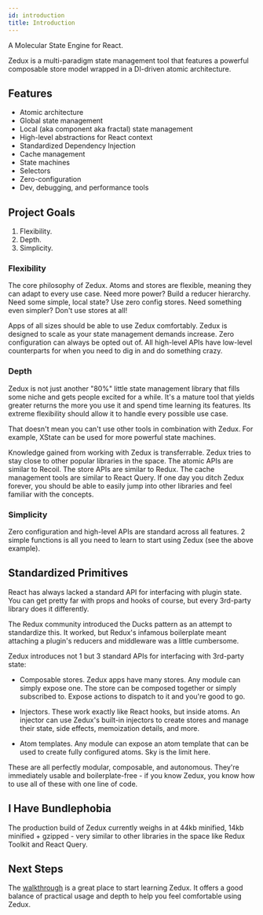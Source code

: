 ```yaml
---
id: introduction
title: Introduction
---
```


A Molecular State Engine for React.

Zedux is a multi-paradigm state management tool that features a powerful composable store model wrapped in a DI-driven atomic architecture.

## Features

- Atomic architecture
- Global state management
- Local (aka component aka fractal) state management
- High-level abstractions for React context
- Standardized Dependency Injection
- Cache management
- State machines
- Selectors
- Zero-configuration
- Dev, debugging, and performance tools

## Project Goals

1. Flexibility.
2. Depth.
3. Simplicity.

### Flexibility

The core philosophy of Zedux. Atoms and stores are flexible, meaning they can adapt to every use case. Need more power? Build a reducer hierarchy. Need some simple, local state? Use zero config stores. Need something even simpler? Don't use stores at all!

Apps of all sizes should be able to use Zedux comfortably. Zedux is designed to scale as your state management demands increase. Zero configuration can always be opted out of. All high-level APIs have low-level counterparts for when you need to dig in and do something crazy.

### Depth

Zedux is not just another "80%" little state management library that fills some niche and gets people excited for a while. It's a mature tool that yields greater returns the more you use it and spend time learning its features. Its extreme flexibility should allow it to handle every possible use case.

That doesn't mean you can't use other tools in combination with Zedux. For example, XState can be used for more powerful state machines.

Knowledge gained from working with Zedux is transferrable. Zedux tries to stay close to other popular libraries in the space. The atomic APIs are similar to Recoil. The store APIs are similar to Redux. The cache management tools are similar to React Query. If one day you ditch Zedux forever, you should be able to easily jump into other libraries and feel familiar with the concepts.

### Simplicity

Zero configuration and high-level APIs are standard across all features. 2 simple functions is all you need to learn to start using Zedux (see the above example).

## Standardized Primitives

React has always lacked a standard API for interfacing with plugin state. You can get pretty far with props and hooks of course, but every 3rd-party library does it differently.

The Redux community introduced the Ducks pattern as an attempt to standardize this. It worked, but Redux's infamous boilerplate meant attaching a plugin's reducers and middleware was a little cumbersome.

Zedux introduces not 1 but 3 standard APIs for interfacing with 3rd-party state:

- Composable stores. Zedux apps have many stores. Any module can simply expose one. The store can be composed together or simply subscribed to. Expose actions to dispatch to it and you're good to go.

- Injectors. These work exactly like React hooks, but inside atoms. An injector can use Zedux's built-in injectors to create stores and manage their state, side effects, memoization details, and more.

- Atom templates. Any module can expose an atom template that can be used to create fully configured atoms. Sky is the limit here.

These are all perfectly modular, composable, and autonomous. They're immediately usable and boilerplate-free - if you know Zedux, you know how to use all of these with one line of code.

## I Have Bundlephobia

The production build of Zedux currently weighs in at 44kb minified, 14kb minified + gzipped - very similar to other libraries in the space like Redux Toolkit and React Query.

## Next Steps

The [walkthrough](../walkthrough/quick-start) is a great place to start learning Zedux. It offers a good balance of practical usage and depth to help you feel comfortable using Zedux.
